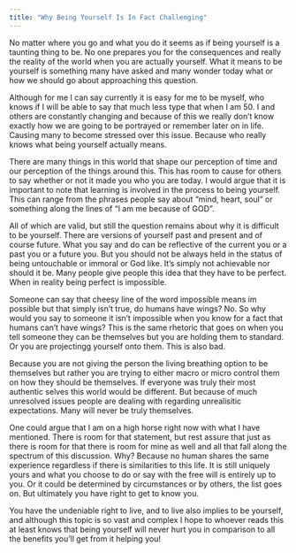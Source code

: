```yaml
---
title: "Why Being Yourself Is In Fact Challenging"
---
```


No matter where you go and what you do it seems as if being yourself is a taunting thing to be. No one prepares you for the consequences and really the reality of the world when you are actually yourself. What it means to be yourself is something many have asked and many wonder today what or how we should go about approaching this question.

Although for me I can say currently it is easy for me to be myself, who knows if I will be able to say that much less type that when I am 50. I and others are constantly changing and because of this we really don't know exactly how we are going to be portrayed or remember later on in life. Causing many to become stressed over this issue. Because who really knows what being yourself actually means.

There are many things in this world that shape our perception of time and our perception of the things around this. This has room to cause for others to say  whether or not it made you who you are today. I would argue that it is important to note that learning is involved in the process to being yourself. This can range from the phrases people say about "mind, heart, soul" or something along the lines of "I am me because of GOD".

All of which are valid, but still the question remains about why it is difficult to be yourself. There are versions of yourself past and present and of course future. What you say and do can be reflective of the current you or a past you or a future you. But you should not be always held in the status of being untouchable or immoral or God like. It's simply not achievable nor should it be. Many people give people this idea that they have to be perfect. When in reality being perfect is impossible.

Someone can say that cheesy line of the word impossible means im possible but that simply isn't true, do humans have wings? No. So why would you say to someone it isn't impossible when you know for a fact that humans can't have wings? This is the same rhetoric that goes on when you tell someone they can be themselves but you are holding them to standard. Or you are projectingg yourself onto them. This is also bad.

Because you are not giving the person the living breathing option to be themselves but rather you are trying to either macro or micro control them on how they should be themselves. If everyone was truly their most authentic selves this world would be different. But because of much unresolved issues people are dealing with regarding unrealisitic expectations. Many will never be truly themselves.

One could argue that I am on a high horse right now with what I have mentioned. There is room for that statement, but rest assure that just as there is room for that there is room for mine as well and all that fall along the spectrum of this discussion. Why? Because no human shares the same experience regardless if there is similarities to this life. It is still uniquely yours and what you choose to do or say with the free will is entirely up to you. Or it could be determined by circumstances or by others, the list goes on. But ultimately you have right to get to know you.

You have the undeniable right to live, and to live also implies to be yourself, and although this topic is so vast and complex I hope to whoever reads this at least knows that being yourself will never hurt you in comparison to all the benefits you'll get from it helping you!